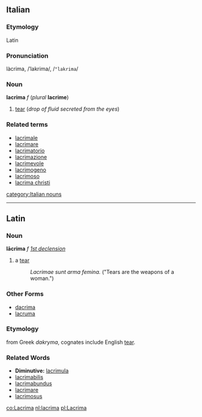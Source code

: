 ==Italian==
===Etymology===
Latin
===Pronunciation===
làcrima, /ˈlakrima/, /<tt>"lakrima</tt>/
===Noun===
'''lacrima''' ''f'' (''plural'' '''lacrime''')

# [[tear]] (''drop of fluid secreted from the eyes'')

===Related terms===
*[[lacrimale]]
*[[lacrimare]]
*[[lacrimatorio]]
*[[lacrimazione]]
*[[lacrimevole]]
*[[lacrimogeno]]
*[[lacrimoso]]
*[[lacrima christi]]
[[category:Italian nouns]]
----

==Latin==
===Noun===
'''lācrima''' ''f'' ''[[Wiktionary Appendix:Latin first declension|1st declension]]''

#a [[tear]]
#: ''Lacrimae sunt arma femina.'' ("Tears are the weapons of a woman.")

===Other Forms===
*[[dacrima]]
*[[lacruma]]

===Etymology===
from Greek ''dakryma'', cognates include English [[tear]].

===Related Words===
*'''Diminutive:''' [[lacrimula]]
*[[lacrimabilis]]
*[[lacrimabundus]]
*[[lacrimare]]
*[[lacrimosus]]

[[co:Lacrima]]
[[nl:lacrima]]
[[pl:Lacrima]]